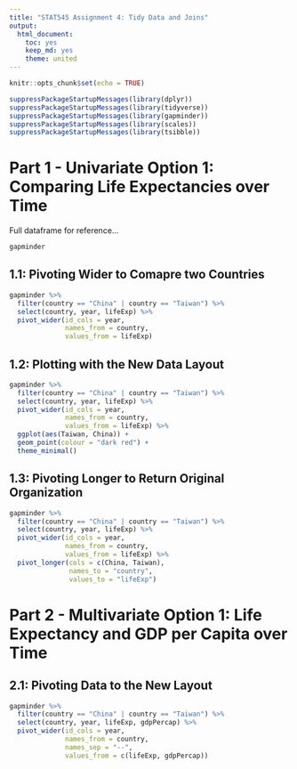 ```yaml
---
title: "STAT545 Assignment 4: Tidy Data and Joins"
output:
  html_document:
    toc: yes
    keep_md: yes
    theme: united
---
```


```r
knitr::opts_chunk$set(echo = TRUE)
```

```r
suppressPackageStartupMessages(library(dplyr))
suppressPackageStartupMessages(library(tidyverse))
suppressPackageStartupMessages(library(gapminder))
suppressPackageStartupMessages(library(scales))
suppressPackageStartupMessages(library(tsibble))
```

# Part 1 - Univariate Option 1: Comparing Life Expectancies over Time

Full dataframe for reference...

```r
gapminder
```

## 1.1: Pivoting Wider to Comapre two Countries

```r
gapminder %>% 
  filter(country == "China" | country == "Taiwan") %>% 
  select(country, year, lifeExp) %>% 
  pivot_wider(id_cols = year,
              names_from = country,
              values_from = lifeExp)
```

## 1.2: Plotting with the New Data Layout

```r
gapminder %>% 
  filter(country == "China" | country == "Taiwan") %>% 
  select(country, year, lifeExp) %>% 
  pivot_wider(id_cols = year,
              names_from = country,
              values_from = lifeExp) %>% 
  ggplot(aes(Taiwan, China)) +
  geom_point(colour = "dark red") +
  theme_minimal()
```

## 1.3: Pivoting Longer to Return Original Organization
 
```r
gapminder %>% 
  filter(country == "China" | country == "Taiwan") %>% 
  select(country, year, lifeExp) %>% 
  pivot_wider(id_cols = year,
              names_from = country,
              values_from = lifeExp) %>% 
  pivot_longer(cols = c(China, Taiwan),
               names_to = "country",
               values_to = "lifeExp")
```

# Part 2 - Multivariate Option 1: Life Expectancy and GDP per Capita over Time

## 2.1: Pivoting Data to the New Layout

```r
gapminder %>% 
  filter(country == "China" | country == "Taiwan") %>% 
  select(country, year, lifeExp, gdpPercap) %>% 
  pivot_wider(id_cols = year,
              names_from = country,
              names_sep = "--",
              values_from = c(lifeExp, gdpPercap))
```

